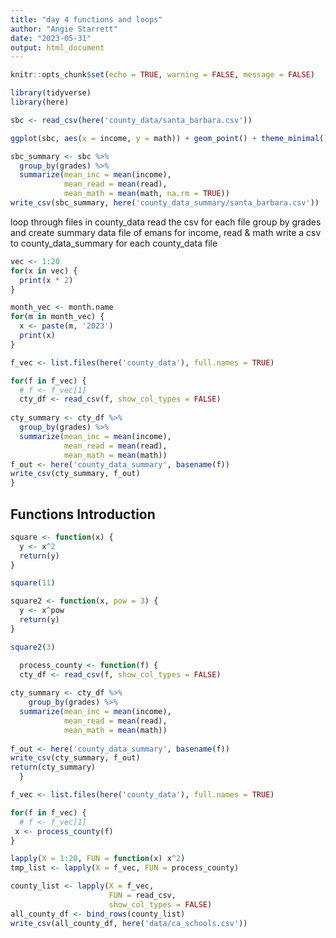 ```yaml
---
title: "day 4 functions and loops"
author: "Angie Starrett"
date: "2023-05-31"
output: html_document
---
```


```r
knitr::opts_chunk$set(echo = TRUE, warning = FALSE, message = FALSE)
```

```r
library(tidyverse)
library(here)

```
```r
sbc <- read_csv(here('county_data/santa_barbara.csv'))

ggplot(sbc, aes(x = income, y = math)) + geom_point() + theme_minimal()

```

```r

sbc_summary <- sbc %>% 
  group_by(grades) %>%
  summarize(mean_inc = mean(income),
            mean_read = mean(read),
            mean_math = mean(math, na.rm = TRUE))
write_csv(sbc_summary, here('county_data_summary/santa_barbara.csv'))

```

loop through files in county_data
read the csv
for each file group by grades and create summary data file of emans for income, read & math
write a csv to county_data_summary for each county_data file

```r
vec <- 1:20
for(x in vec) {
  print(x * 2)
}

month_vec <- month.name
for(m in month_vec) {
  x <- paste(m, '2023')
  print(x)
}
```

```r
f_vec <- list.files(here('county_data'), full.names = TRUE)

for(f in f_vec) {
  # f <- f_vec[1]
  cty_df <- read_csv(f, show_col_types = FALSE)
                     
cty_summary <- cty_df %>% 
  group_by(grades) %>%
  summarize(mean_inc = mean(income),
            mean_read = mean(read),
            mean_math = mean(math))
f_out <- here('county_data_summary', basename(f))
write_csv(cty_summary, f_out)
}
```

## Functions Introduction

```r
square <- function(x) {
  y <- x^2
  return(y)
}

square(11)

square2 <- function(x, pow = 3) {
  y <- x^pow
  return(y)
}

square2(3)
```

```r
  process_county <- function(f) {
  cty_df <- read_csv(f, show_col_types = FALSE)
         
cty_summary <- cty_df %>% 
    group_by(grades) %>%
  summarize(mean_inc = mean(income),
            mean_read = mean(read),
            mean_math = mean(math)) 
  
f_out <- here('county_data_summary', basename(f))
write_csv(cty_summary, f_out)
return(cty_summary)
  }  
```
```r

f_vec <- list.files(here('county_data'), full.names = TRUE)

for(f in f_vec) {
  # f <- f_vec[1]
 x <- process_county(f)
}
```

```r
lapply(X = 1:20, FUN = function(x) x^2)
tmp_list <- lapply(X = f_vec, FUN = process_county)

county_list <- lapply(X = f_vec,
                      FUN = read_csv,
                      show_col_types = FALSE) 
all_county_df <- bind_rows(county_list)
write_csv(all_county_df, here('data/ca_schools.csv'))
```




